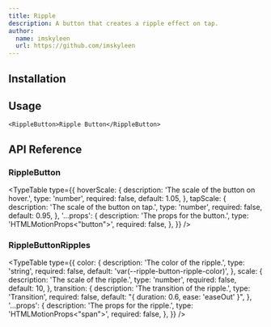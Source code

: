 ```yaml
---
title: Ripple
description: A button that creates a ripple effect on tap.
author:
  name: imskyleen
  url: https://github.com/imskyleen
---
```


<ComponentPreview name="demo-primitives-buttons-ripple" />

## Installation

<ComponentInstallation name="primitives-buttons-ripple" />

## Usage

```tsx
<RippleButton>Ripple Button</RippleButton>
```

## API Reference

### RippleButton

<TypeTable
  type={{
    hoverScale: {
      description: 'The scale of the button on hover.',
      type: 'number',
      required: false,
      default: 1.05,
    },
    tapScale: {
      description: 'The scale of the button on tap.',
      type: 'number',
      required: false,
      default: 0.95,
    },
    '...props': {
      description: 'The props for the button.',
      type: 'HTMLMotionProps<"button">',
      required: false,
    },
  }}
/>

### RippleButtonRipples

<TypeTable
  type={{
    color: {
      description: 'The color of the ripple.',
      type: 'string',
      required: false,
      default: 'var(--ripple-button-ripple-color)',
    },
    scale: {
      description: 'The scale of the ripple.',
      type: 'number',
      required: false,
      default: 10,
    },
    transition: {
      description: 'The transition of the ripple.',
      type: 'Transition',
      required: false,
      default: "{ duration: 0.6, ease: 'easeOut' }",
    },
    '...props': {
      description: 'The props for the ripple.',
      type: 'HTMLMotionProps<"span">',
      required: false,
    },
  }}
/>
